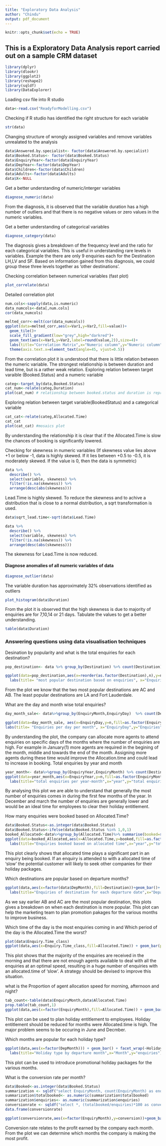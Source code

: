 ```yaml
---
title: "Exploratory Data Analysis"
author: "Chindu"
output: pdf_document
---
```


```r
knitr::opts_chunk$set(echo = TRUE)
```

## This is a Exploratory Data Analysis report carried out on a sample CRM dataset


```r
library(dplyr)
library(dlookr)
library(ggplot2)
library(reshape2)
library(sqldf)
library(DataExplorer)
```

Loading csv file into R studio
```r
data<-read.csv("ReadyforModelling.csv") 
```
Checking if R studio has identified the right structure for each variable
```r
str(data)
```
\newpage
Changing structure of wrongly assigned variables and remove variables unrealated to the analysis
```r
data$Answered.by.specialist<- factor(data$Answered.by.specialist)
data$Booked.Status<- factor(data$Booked.Status)
data$EnquiryYear<-factor(data$EnquiryYear)
data$DepYear<-factor(data$DepYear)
data$Children<-factor(data$Children)
data$Adults<-factor(data$Adults)
data$X<-NULL
```

Get a better understanding of numeric/interger variables
```r
diagnose_numeric(data)
```
From the diagnosis, it is observed that the variable duration has a high number of outliers and that there is no negative values or zero values in the numeric variables.

Get a better understanding of categorical variables
```r
diagnose_category(data)
```
The diagnosis gives a breakdown of the frequency level and the ratio for each categorical variables. This is useful in understanding rare levels in variables. Example the there are only 9 enquiries each for the Destination LH,LV and SF. Based on information gained from this diagnosis, we could group these three levels together as 'other destinations'.

\newpage
Checking correlation between numerical variables (fast plot)
```r
plot_correlate(data)
```
Detailed correlation plot
```r
num.cols<-sapply(data,is.numeric)
data_numcols<-data[,num.cols]
cor(data_numcols)

melted_corr<-melt(cor(data_numcols))
ggplot(data=melted_corr,aes(x=Var1,y=Var2,fill=value))+
  geom_tile()+
  scale_fill_gradient(low="grey",high="darkred")+
  geom_text(aes(x=Var1,y=Var2,label=round(value,2)),size=4)+
  labs(title="Correlation Matrix",x="Numeric column",y="Numeric column",fill="Coefficient Range")+
  theme(axis.text.x=element_text(angle=45, vjust=0.5))
```
From the correlation plot it is understood that there is little relation between the numeric variable. The strongest relationship is between duration and lead time, but is a rather weak relation.
\newpage
Exploring relation between target varaible (Booked.Status) and a numeric variable
```r
categ<-target_by(data,Booked.Status)
cat_num<-relate(categ,Duration)
plot(cat_num) # relationship between booked.status and duration is represented using a desity plot
```

\newpage
Exploring relation between target variable(BookedStatus) and a categorical variable
```r
cat_cat<-relate(categ,Allocated.Time)
cat_cat
plot(cat_cat) #mosaics plot
```
By understanding the relationship it is clear that if the Allocated.Time is slow the chances of booking is significantly lowered.

\newpage
Checking for skewness in numeric variables (If skewness value lies above +1 or below -1, data is highly skewed. If it lies between +0.5 to -0.5, it is moderately skewed. If the value is 0, then the data is symmetric)
```r
data %>%
  describe() %>%
  select(variable, skewness) %>% 
  filter(!is.na(skewness)) %>% 
  arrange(desc(abs(skewness)))
```

Lead.Time is highly skewed. To reduce the skewness and to achive a distribution that is close to a normal distribution, a sqrt transformation is used.
```r
data$sqrt_lead.time<-sqrt(data$Lead.Time)

data %>%
  describe() %>%
  select(variable, skewness) %>% 
  filter(!is.na(skewness)) %>% 
  arrange(desc(abs(skewness)))
```
The skewness for Lead.Time is now reduced.

\newpage
#### Diagnose anomalies of all numeric variables of data
```r
diagnose_outlier(data)
```

The variable duration has approximately 32% observations identified as outliers
```r
plot_histogram(data$Duration)
```
From the plot it is observed that the high skewness is due to majority of enquiries are for 7,10,14 or 21 days.
Tabulate the values to get a better understanding.
```r
table(data$Duration)
```

### Answering questions using data visualisation techniques

Desination by popularity and what is the total enquiries for each destination?
```r
pop_destination<- data %>% group_by(Destination) %>% count(Destination) %>%ungroup()

ggplot(data=pop_destination,aes(x=reorder(as.factor(Destination),n),y=n,fill=as.factor(Destination)))+geom_bar(stat="identity")+coord_flip()+
  labs(title= "most popular destination based on enquiries", x="Enquiries",y="Destinations")
```
From the plot we know that the two most popular destinations are AC and AB. The least popular destinations are LA and Fort Lauderdale.

\newpage
What are the day and month wise total enquiries?
```r
day_month_sale<- data%>%group_by(EnquiryMonth,EnquiryDay)  %>% count(Destination)%>%arrange(EnquiryMonth,EnquiryDay) %>% ungroup()

ggplot(data=day_month_sale, aes(x=EnquiryDay,y=n,fill=as.factor(EnquiryDay)))+geom_bar(stat="identity")+scale_x_continuous(breaks=seq(min(0),max(31),by=1))+facet_wrap(~EnquiryMonth,ncol=2)+
labs(title= "Enquiries per day per month", x="EnquiryDay",y="Enquiries")
```
By understanding the plot, the company can allocate more agents to attend enquiries on specific days of the months where the number of enquiries are high. For example in January(1) more agents are required in the begining of the month, middle and towards the end of the month. Assigning more agents during these time would improve the Allocation.time and could lead to increase in booking.
\newpage
Total enquiries by year and month
```r
year_month<- data%>%group_by(EnquiryYear,EnquiryMonth) %>% count(Destination)%>%arrange(EnquiryYear)%>%ungroup()
ggplot(data=year_month,aes(x=EnquiryYear,y=n,fill=as.factor(EnquiryMonth)))+ geom_bar(stat="identity")+
  labs(title="total enquiries per year-month",x="year",y="total enquiries",fill="EnquiryMonth")
```
By analysing this plot we are able to understand that generally the most number of enquiries comes in during the first few months of the year. In December and march the number of enquiries are generally lower and would be an ideal time for employees to clear their holiday entitlement.

\newpage
How many enquiries were booked based on Allocated.Time?
```r
data$Booked.Status<-as.integer(data$Booked.Status)
data$Booked.Status<-ifelse(data$Booked.Status %in% 1,0,1)
booked_Allocated<-data%>%group_by(Allocated.Time)%>% summarise(booked=sum(Booked.Status)) %>%arrange(Allocated.Time)%>%ungroup()
ggplot(data=booked_Allocated,aes(x=Allocated.Time,y=booked,fill=as.factor(Allocated.Time)))+ geom_bar(stat="identity")+
  labs(title="Enquiries booked based on allocated time",x="year",y="total booked",fill="Allocated.Time")
```
This plot clearly shows that allocated time plays a significant part in an enquiry being booked. If an enquiry is attended to with a allocated time of 'slow' the potential customer will likely to seek other companies for their holiday packages.

\newpage
Which destinations are popular based on departure months?
```r
ggplot(data,aes(x=factor(data$DepMonth),fill=Destination))+geom_bar()+
  labs(title="Enquiries of destination for each departure date",x="Departure Month",y="Enquiries",fill="Destination")
```
As we say earlier AB and AC are the most popular destination, this plots gives a breakdown on when each destination is more popular. This plot can help the marketing team to plan promotion pakages for the various months to improve business.

\newpage
Which time of the day is the most enquiries coming in and Which period of the day is the Allocated.Time the worst?
```r
plot(data$Enquiry.Time_class)
ggplot(data,aes(x=Enquiry.Time_class,fill=Allocated.Time)) + geom_bar(position="dodge")
```
This plot shows that the majority of the enquiries are received in the morning and that there are not enough agents available to deal with all the enquiries at an optimal speed, resulting in a huge number of enquiries with an allocated.time of 'slow'. A strategy should be devised to improve this situation.

\newpage
what is the Proportion of agent allocation speed for morning, afternoon and night?
```r
tab_count<-table(data$EnquiryMonth,data$Allocated.Time)
prop.table(tab_count,1)
ggplot(data,aes(x=factor(EnquiryMonth),fill=Allocated.Time)) + geom_bar(position="fill") + ylab("proportion")
```
This plot can be used to plan holiday entitlement to employees. Holiday entitlement should be reduced for months were Allocated.time is high. The major problem seems to be occuring in June and Decmber.

\newpage
Which months are popular for each holiday type?
```r
ggplot(data,aes(x=factor(DepMonth))) + geom_bar() + facet_wrap(~Holiday.Type) +
  labs(title="Holiday type by departure month",x="Month",y="enquiries")
```
This plot can be used to introduce promotional holiday packages for the various months.

\newpage
What is the conversion rate per month?
```r
data$Booked<-as.integer(data$Booked.Status)
summarization <- sqldf("select EnquiryMonth, count(EnquiryMonth) as enquiries, sum(Booked) as totalbooked from data group by EnquiryMonth")
summarization$totalbooked<- as.numeric(summarization$totalbooked)
summarization$enquiries<- as.numeric(summarization$enquiries)
conversionrate <- sqldf("select *, (totalbooked/enquiries)*100 as conversion from summarization")
data.frame(conversionrate)

ggplot(conversionrate,aes(x=factor(EnquiryMonth),y=conversion))+geom_bar(stat="identity")+labs(title="conversion rate per month",x="EnquiryMonth")
```

Conversion rate relates to the profit earned by the company each month. From the plot we can determine which months the company is making the most profit.

